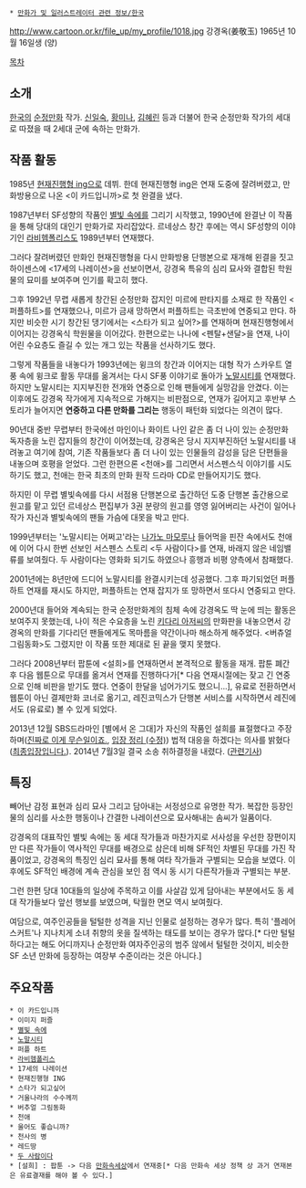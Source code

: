  * [[만화가 및 일러스트레이터 관련 정보/한국]]

http://www.cartoon.or.kr/file_up/my_profile/1018.jpg
강경옥(姜敬玉) 
1965년 10월 16일생 (양)

[[목차]]
== 소개 ==
[[한국]]의 [[순정만화]] 작가. [[신일숙]], [[황미나]], [[김혜린]] 등과 더불어 한국 순정만화 작가의 세대로 따졌을 때 2세대 군에 속하는 만화가. 

== 작품 활동 ==
1985년 [[현재진행형 ing]]으로 데뷔. 한데 현재진행형 ing은 연재 도중에 잘려버렸고, 만화방용으로 나온 <이 카드입니까>로 첫 완결을 냈다. 

1987년부터 SF성향의 작품인 [[별빛 속에]]를 그리기 시작했고, 1990년에 완결난 이 작품을 통해 당대의 대인기 만화가로 자리잡았다. 르네상스 창간 후에는 역시 SF성향의 이야기인 [[라비헴폴리스]]도 1989년부터 연재했다.

그러다 잘려버렸던 만화인 현재진행형을 다시 만화방용 단행본으로 재개해 왼결을 짓고 하이센스에 <17세의 나레이션>을 선보이면서, 강경옥 특유의 심리 묘사와 결합된 학원물의 묘미를 보여주며 인기를 확고히 했다.    

그후 1992년 무렵 새롭게 창간된 순정만화 잡지인 미르에 판타지를 소재로 한 작품인 <퍼플하트>를 연재했으나, 미르가 금새 망하면서 퍼플하트는 극초반에 연중되고 만다. 하지만 비슷한 시기 창간된 댕기에서는 <스타가 되고 싶어?>를 연재하며 현재진행형에서 이어지는 강경옥식 학원물을 이어갔다. 한편으로는 나나에 <펜탈+샌달>을 연재, 나이 어린 수요층도 즐길 수 있는 개그 있는 작품을 선사하기도 했다. 

그렇게 작품들을 내놓다가 1993년에는 윙크의 창간과 이어지는 대형 작가 스카우트 열풍 속에 윙크로 활동 무대를 옮겨서는 다시 SF풍 이야기로 돌아가 [[노말시티]]를 연재했다. 하지만 노말시티는 지지부진한 전개와 연중으로 인해 팬들에게 실망감을 안겼다. 이는 이후에도 강경옥 작가에게 지속적으로 가해지는 비판점으로, 연재가 길어지고 후반부 스토리가 늘어지면 '''연중하고 다른 만화를 그리는''' 행동이 패턴화 되었다는 의견이 많다. 

90년대 중반 무렵부터 한국에선 마인이나 화이트 나인 같은 좀 더 나이 있는 순정만화 독자층을 노린 잡지들의 창간이 이어졌는데, 강경옥은 당시 지지부진하던 노말시티를 내려놓고 여기에 참여, 기존 작품들보다 좀 더 나이 있는 인물들의 감성을 담은 단편들을 내놓으며 호평을 얻었다. 그런 한편으론 <천애>를 그리면서 서스펜스식 이야기를 시도하기도 했고, 천애는 한국 최초의 만화 원작 드라마 CD로 만들어지기도 했다.   

하지민 이 무렵 별빛속에를 다시 서점용 단행본으로 출간하던 도중 단행본 출간용으로 원고를 맡고 있던 르네상스 편집부가 3권 분량의 원고를 영영 잃어버리는 사건이 일어나 작가 자신과 별빛속에의 팬들 가슴에 대못을 박고 만다. 

1999년부터는 '노말시티는 어쩌고'라는 [[나가노 마모루]]나 들어먹을 핀잔 속에서도 천애에 이어 다시 한번 선보인 서스펜스 스토리 <두 사람이다>를 연재, 바래지 않은 네임밸류를 보여줬다. 두 사람이다는 영화화 되기도 하였으나 흥행과 비평 양측에서 참패했다.

2001년에는 8년만에 드디어 노말시티를 완결시키는데 성공했다. 그후 파기되었던 퍼플하트 연재를 재시도 하지만, 퍼플하트는 연재 잡지가 또 망하면서 또다시 연중되고 만다. 

2000년대 들어와 계속되는 한국 순정만화계의 침체 속에 강경옥도 딱 눈에 띄는 활동은 보여주지 못했는데, 나이 적은 수요층을 노린 [[키다리 아저씨]]의 만화판을 내놓으면서 강경옥의 만화를 기다리던 팬들에게도 목마름을 약간이나마 해소하게 해주었다. <버츄얼 그림동화>도 그렸지만 이 작품 또한 제대로 된 끝을 맺지 못했다.

그러다 2008년부터 팝툰에 <설희>를 연재하면서 본격적으로 활동을 재개. 팝툰 폐간 후 다음 웹툰으로 무대를 옮겨서 연재를 진행하다가[* 다음 연재시절에는 잦고 긴 연중으로 인해 비판을 받기도 했다. 연중이 한달을 넘어가기도 했으니...], 유료로 전환하면서 웹툰이 아닌 결제만화 코너로 옮기고, 레진코믹스가 단행본 서비스를 시작하면서 레진에서도 (유료로) 볼 수 있게 되었다. 

2013년 12월 SBS드라마인 [별에서 온 그대]가 자신의 작품인 설희를 표절했다고 주장하며([http://blog.naver.com/kko314/10182034146 진짜로 이게 무슨일이죠.], [http://blog.naver.com/kko314/10182176974 입장 정리 (수정)]) 법적 대응을 하겠다는 의사를 밝혔다([http://blog.naver.com/kko314/10184564209 최종입장입니다.]).
2014년 7월3일 결국 소송 취하결정을 내렸다.
([http://news.naver.com/main/read.nhn?mode=LS2D&mid=sec&sid1=106&sid2=224&oid=108&aid=0002316015 관련기사])

== 특징 ==
빼어난 감정 표현과 심리 묘사 그리고 담아내는 서정성으로 유명한 작가. 복잡한 등장인물의 심리를 사소한 행동이나 간결한 나레이션으로 묘사해내는 솜씨가 일품이다. 

강경옥의 대표작인 별빛 속에는 동 세대 작가들과 마찬가지로 서사성을 우선한 장편이지만 다른 작가들이 역사적인 무대를 배경으로 삼은데 비해 SF적인 차별된 무대를 가진 작품이었고, 강경옥의 특징인 심리 묘사를 통해 여타 작가들과 구별되는 모습을 보였다. 이후에도 SF적인 배경에 계속 관심을 보인 점 역시 동 시기 다른작가들과 구별되는 부분. 

그런 한편 당대 10대들의 일상에 주목하고 이를 사살감 있게 담아내는 부분에서도 동 세대 작가들보다 앞선 행보를 보였으며, 탁월한 면모 역시 보여줬다.       

여담으로, 여주인공들을 털털한 성격을 지닌 인물로 설정하는 경우가 많다. 특히 '플레어 스커트'나 지나치게 소녀 취향의 옷을 질색하는 태도를 보이는 경우가 많다.[* 다만 털털하다고는 해도 어디까지나 순정만화 여자주인공의 범주 않에서 털털한 것이지, 비슷한 SF 소년 만화에 등장하는 여장부 수준이라는 것은 아니다.]

== 주요작품 ==
 * 이 카드입니까
 * 이미지 퍼즐
 * [[별빛 속에]]
 * [[노말시티]]
 * 퍼플 하트
 * [[라비헴폴리스]]
 * 17세의 나레이션
 * 현재진행형 ING
 * 스타가 되고싶어
 * 거울나라의 수수께끼
 * 버추얼 그림동화
 * 천애
 * 울어도 좋습니까?
 * 천사의 병
 * 레드땅
 * [[두 사람이다]]
 * [설희] : 팝툰 -> 다음 [http://cartoon.media.daum.net/series/list/sulhee 만화속세상]에서 연재중[* 다음 만화속 세상 정책 상 과거 연재본은 유료결재를 해야 볼 수 있다.]
